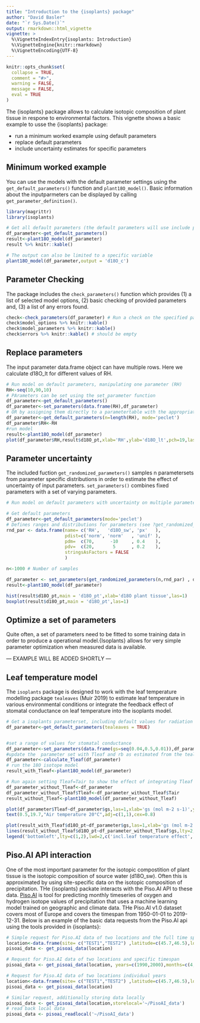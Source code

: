 ```yaml
---
title: "Introduction to the {isoplants} package"
author: "David Basler"
date: "`r Sys.Date()`"
output: rmarkdown::html_vignette
vignette: >
  %\VignetteIndexEntry{isoplants: Introduction}
  %\VignetteEngine{knitr::rmarkdown}
  %\VignetteEncoding{UTF-8}
---
```


```r
knitr::opts_chunk$set(
  collapse = TRUE,
  comment = "#>",
  warning = FALSE,
  message = FALSE,
  eval = TRUE
)
```

The {isoplants} package allows to calculate isotopic composition of plant tissue in respone to environmental factors. 
This vignette shows a basic example to usse the {isoplants} package:

- run a minimum worked example using default parameters
- replace default parameters
- include uncertainty estimates for specific parameters

## Minimum worked example

You can use the models with the default parameter settings using the `get_default_parameters()` function and `plant18O_model()`. Basic information about the inputparmeters can be displayed by calling `get_parameter_definition()`.


```r

library(magrittr)
library(isoplants)

# Get all default parameters (the default parameters will use include parameters for the peclet model)
df_parameter<-get_default_parameters()
result<-plant18O_model(df_parameter)
result %>% knitr::kable()

# The output can also be limited to a specific variable
plant18O_model(df_parameter,output = 'd18O_c')
```

## Parameter Checking

The package includes the `check_parameters()` function which provides 
(1) a list of selected model options, 
(2) basic checking of provided parameters and, 
(3) a list of any errors found.


```r

check<-check_parameters(df_parameter) # Run a check on the specified parameters
check$model_options %>% knitr::kable()
check$model_parameters %>% knitr::kable()
check$errors %>% knitr::kable() # should be empty

```

## Replace parameters

The input parameter data.frame object can have multiple rows. Here we calculate d18O_lt for different values of RH.

```r
# Run model on default parameters, manipulating one parameter (RH)
RH<-seq(10,90,10)
# PArameters can be set using the set_parameter function
df_parameter<-get_default_parameters()
df_parameter<-set_parameters(data.frame(RH),df_parameter)
# OR by assigning them directly to a parametertable with the appropriate number of rows
df_parameter<-get_default_parameters(n=length(RH), mode='peclet')
df_parameter$RH<-RH
#run model
result<-plant18O_model(df_parameter)
plot(df_parameter$RH,result$d18O_pt,xlab='RH',ylab='d18O_lt',pch=19,las=1)
```

## Parameter uncertainty

The included fuction `get_randomized_parameters()` samples n parametersets from parameter specific distributions in order to estimate the effect of uncertainty of input parameters. `set_parameters()` combines fixed parameters with a set of varying parameters.

```r
# Run model on default parameters with uncertainty on multiple parameter

# Get default parameters
df_parameter<-get_default_parameters(mode='peclet')
# Defines ranges and distributions for parameters (see ?get_randomized_parameters for detailed information on the imput format and further options)
rnd_par <- data.frame(name= c('RH',   'd18O_sw', 'px'   ),
                      pdist=c('norm', 'norm'   , 'unif' ),
                      pdm=  c(70,      -10     , 0.4    ),
                      pdv=  c(20,       5      , 0.2    ),
                      stringsAsFactors = FALSE
                      )

n<-1000 # Number of samples

df_parameter <- set_parameters(get_randomized_parameters(n,rnd_par) , df_parameter)
result<-plant18O_model(df_parameter)

```
```r
hist(result$d18O_pt,main = 'd18O_pt',xlab='d18O plant tissue',las=1)
boxplot(result$d18O_pt,main = 'd18O_pt',las=1)

```


## Optimize a set of parameters

Quite often, a set of parameters need to be fitted to some training data in order to produce a operational model.{Isoplants} allows for very simple parameter optimization when measured data is available.

--- EXAMPLE WILL BE ADDED SHORTLY ---


## Leaf temperature model

The `isoplants` package is designed to work with the leaf temperature modelling package `tealeaves` (Muir 2019) to estimate leaf temperature in various environmental conditions or integrate the feedback effect of stomatal conductance on leaf temperature into the isoplants model.


```r

# Get a isoplants parameterset, including default values for radiation windspeed and leaf size
df_parameter<-get_default_parameters(tealeaves = TRUE) 


#set a range of values for stomatal conductance
df_parameter<-set_parameters(data.frame(gs=seq(0.04,0.5,0.01)),df_parameter) 
#update the  parameter set with Tleaf and rb as estimated from the tealeaves model
df_parameter<-calculate_Tleaf(df_parameter) 
# run the 18O isotope model
result_with_Tleaf<-plant18O_model(df_parameter)

# Run again setting Tleaf=Tair to show the effect of integrating Tleaf
df_parameter_without_Tleaf<-df_parameter
df_parameter_without_Tleaf$Tleaf<-df_parameter_without_Tleaf$Tair
result_without_Tleaf<-plant18O_model(df_parameter_without_Tleaf)


```
```r

plot(df_parameter$Tleaf~df_parameter$gs,las=1,xlab='gs (mol m-2 s-1)',ylab='Leaf tempertaure (°C)',type='l')
text(0.5,19.7,"Air temperature 20°C",adj=c(1,1),cex=0.8)

plot(result_with_Tleaf$d18O_pt~df_parameter$gs,las=1,xlab='gs (mol m-2 s-1)',ylab='d18O plant tissue (‰)',type='l',lwd=2,col="#00AFBB")
lines(result_without_Tleaf$d18O_pt~df_parameter_without_Tleaf$gs,lty=2,lwd=2,col="#FC4E07")
legend('bottomleft',lty=c(1,2),lwd=2,c('incl.leaf temperature effect','excl. leaf temperature effect'),col=c(col="#00AFBB","#FC4E07"),bty='n',cex=0.8)

```


## Piso.AI API interaction

One of the most important parameter for the isotopic compostition of plant tissue is the isotopic composition of source water (d18O_sw). Often this is approximated by using site-specific data on the isotopic composition of precipitation. THe {isoplants} packate interacts with the Piso.AI API to these data. [Piso.AI](https://isotope.bot.unibas.ch/PisoAI/) is tool for predicting monthly timeseries of oxygen and hydrogen isotope values of precipitation that uses a machine learning model trained on geographic and climate data. THe Piso.AI v1.0 dataset covers most of Europe and covers the timespan from 1950-01-01 to 2019-12-31. 
Below is an example of the basic data requests from the Piso.AI api using the tools provided in {isoplants}:

```r
# Simple request for Piso.AI data of two locations and the full time span of Piso.AI
location<-data.frame(site= c("TEST1","TEST2") ,latitude=c(45.7,46.5),longitude=c(7.6,8.0))
pisoai_data <- get_pisoai_data(location)

# Request for Piso.AI data of two locations and specific timespan
pisoai_data <- get_pisoai_data(location, years=c(1990,2000),months=c(4,6))

# Request for Piso.AI data of two locations individual years
location<-data.frame(site= c("TEST1","TEST2") ,latitude=c(45.7,46.5),longitude=c(7.6,8.0),years=c(1979,2010),stringsAsFactors = FALSE)
pisoai_data <- get_pisoai_data(location)

# Similar request, additionally storing data locally
pisoai_data <- get_pisoai_data(location,storelocal='~/PisoAI_data')
# read back local data
pisoai_data <- pisoai_readlocal('~/PisoAI_data')
```
